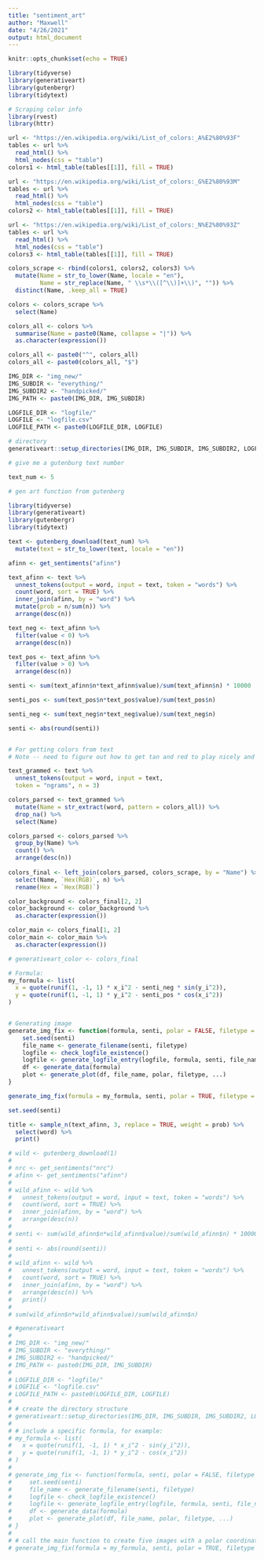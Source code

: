 ```yaml
---
title: "sentiment_art"
author: "Maxwell"
date: "4/26/2021"
output: html_document
---
```


```r
knitr::opts_chunk$set(echo = TRUE)
```

```r
library(tidyverse)
library(generativeart)
library(gutenbergr)
library(tidytext)

```

```r
# Scraping color info 
library(rvest)
library(httr)

url <- "https://en.wikipedia.org/wiki/List_of_colors:_A%E2%80%93F"
tables <- url %>%
  read_html() %>%
  html_nodes(css = "table")
colors1 <- html_table(tables[[1]], fill = TRUE)

url <- "https://en.wikipedia.org/wiki/List_of_colors:_G%E2%80%93M"
tables <- url %>%
  read_html() %>%
  html_nodes(css = "table")
colors2 <- html_table(tables[[1]], fill = TRUE)

url <- "https://en.wikipedia.org/wiki/List_of_colors:_N%E2%80%93Z"
tables <- url %>%
  read_html() %>%
  html_nodes(css = "table")
colors3 <- html_table(tables[[1]], fill = TRUE)

colors_scrape <- rbind(colors1, colors2, colors3) %>%
  mutate(Name = str_to_lower(Name, locale = "en"),
         Name = str_replace(Name, " \\s*\\([^\\)]+\\)", "")) %>%
  distinct(Name, .keep_all = TRUE)

colors <- colors_scrape %>%
  select(Name)

colors_all <- colors %>%
  summarise(Name = paste0(Name, collapse = "|")) %>%
  as.character(expression())

colors_all <- paste0("^", colors_all)
colors_all <- paste0(colors_all, "$")
```


```r
IMG_DIR <- "img_new/"
IMG_SUBDIR <- "everything/"
IMG_SUBDIR2 <- "handpicked/"
IMG_PATH <- paste0(IMG_DIR, IMG_SUBDIR)

LOGFILE_DIR <- "logfile/"
LOGFILE <- "logfile.csv"
LOGFILE_PATH <- paste0(LOGFILE_DIR, LOGFILE)

# directory
generativeart::setup_directories(IMG_DIR, IMG_SUBDIR, IMG_SUBDIR2, LOGFILE_DIR)

# give me a gutenburg text number 

text_num <- 5

# gen art function from gutenberg

library(tidyverse)
library(generativeart)
library(gutenbergr)
library(tidytext)

text <- gutenberg_download(text_num) %>%
  mutate(text = str_to_lower(text, locale = "en"))

afinn <- get_sentiments("afinn")

text_afinn <- text %>%
  unnest_tokens(output = word, input = text, token = "words") %>%
  count(word, sort = TRUE) %>%
  inner_join(afinn, by = "word") %>% 
  mutate(prob = n/sum(n)) %>%
  arrange(desc(n)) 

text_neg <- text_afinn %>%
  filter(value < 0) %>%
  arrange(desc(n))

text_pos <- text_afinn %>%
  filter(value > 0) %>%
  arrange(desc(n))

senti <- sum(text_afinn$n*text_afinn$value)/sum(text_afinn$n) * 10000

senti_pos <- sum(text_pos$n*text_pos$value)/sum(text_pos$n)

senti_neg <- sum(text_neg$n*text_neg$value)/sum(text_neg$n)

senti <- abs(round(senti))


# For getting colors from text
# Note -- need to figure out how to get tan and red to play nicely and only show up when it's the actual color

text_grammed <- text %>%
  unnest_tokens(output = word, input = text,
  token = "ngrams", n = 3)

colors_parsed <- text_grammed %>%
  mutate(Name = str_extract(word, pattern = colors_all)) %>%
  drop_na() %>%
  select(Name)

colors_parsed <- colors_parsed %>%
  group_by(Name) %>%
  count() %>%
  arrange(desc(n))
  
colors_final <- left_join(colors_parsed, colors_scrape, by = "Name") %>%
  select(Name, `Hex(RGB)`, n) %>%
  rename(Hex = `Hex(RGB)`)

color_background <- colors_final[2, 2]
color_background <- color_background %>%
  as.character(expression())

color_main <- colors_final[1, 2]
color_main <- color_main %>%
  as.character(expression())

# generativeart_color <- colors_final

# Formula:
my_formula <- list(
  x = quote(runif(1, -1, 1) * x_i^2 - senti_neg * sin(y_i^2)),
  y = quote(runif(1, -1, 1) * y_i^2 - senti_pos * cos(x_i^2))
)


# Generating image
generate_img_fix <- function(formula, senti, polar = FALSE, filetype = "png", ...) {
    set.seed(senti)
    file_name <- generate_filename(senti, filetype)
    logfile <- check_logfile_existence()
    logfile <- generate_logfile_entry(logfile, formula, senti, file_name)
    df <- generate_data(formula)
    plot <- generate_plot(df, file_name, polar, filetype, ...)
}

generate_img_fix(formula = my_formula, senti, polar = TRUE, filetype = "png", color = color_main, background_color = color_background)

set.seed(senti)

title <- sample_n(text_afinn, 3, replace = TRUE, weight = prob) %>%
  select(word) %>%
  print()
```


```r
# wild <- gutenberg_download(1)
# 
# nrc <- get_sentiments("nrc")
# afinn <- get_sentiments("afinn")
# 
# wild_afinn <- wild %>%
#   unnest_tokens(output = word, input = text, token = "words") %>%
#   count(word, sort = TRUE) %>%
#   inner_join(afinn, by = "word") %>%
#   arrange(desc(n))
# 
# senti <- sum(wild_afinn$n*wild_afinn$value)/sum(wild_afinn$n) * 10000
# 
# senti <- abs(round(senti))
# 
# wild_afinn <- wild %>%
#   unnest_tokens(output = word, input = text, token = "words") %>%
#   count(word, sort = TRUE) %>%
#   inner_join(afinn, by = "word") %>%
#   arrange(desc(n)) %>%
#   print()
# 
# sum(wild_afinn$n*wild_afinn$value)/sum(wild_afinn$n)

```

```r
# #generativeart
# 
# IMG_DIR <- "img_new/"
# IMG_SUBDIR <- "everything/"
# IMG_SUBDIR2 <- "handpicked/"
# IMG_PATH <- paste0(IMG_DIR, IMG_SUBDIR)
# 
# LOGFILE_DIR <- "logfile/"
# LOGFILE <- "logfile.csv"
# LOGFILE_PATH <- paste0(LOGFILE_DIR, LOGFILE)
# 
# # create the directory structure
# generativeart::setup_directories(IMG_DIR, IMG_SUBDIR, IMG_SUBDIR2, LOGFILE_DIR)
# 
# # include a specific formula, for example:
# my_formula <- list(
#   x = quote(runif(1, -1, 1) * x_i^2 - sin(y_i^2)),
#   y = quote(runif(1, -1, 1) * y_i^2 - cos(x_i^2))
# )
# 
# generate_img_fix <- function(formula, senti, polar = FALSE, filetype = "png", ...) {
#     set.seed(senti)
#     file_name <- generate_filename(senti, filetype)
#     logfile <- check_logfile_existence()
#     logfile <- generate_logfile_entry(logfile, formula, senti, file_name)
#     df <- generate_data(formula)
#     plot <- generate_plot(df, file_name, polar, filetype, ...)
# }
# 
# # call the main function to create five images with a polar coordinate system
# generate_img_fix(formula = my_formula, senti, polar = TRUE, filetype = "png", color = "black", background_color = "white")

```

